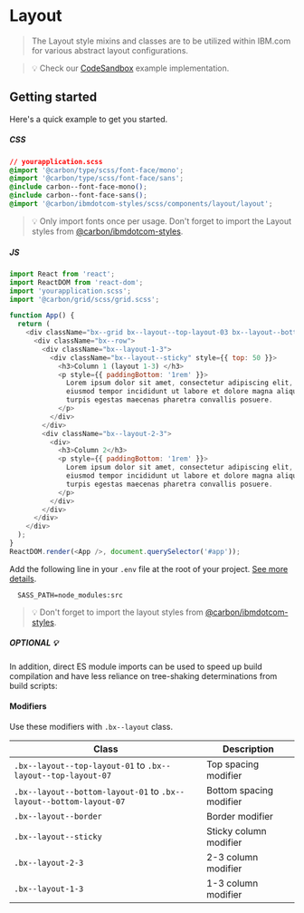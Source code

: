 
# Layout

> The Layout style mixins and classes are to be utilized within IBM.com for
> various abstract layout configurations.

> 💡 Check our
> [CodeSandbox](https://githubbox.com/carbon-design-system/carbon-for-ibm-dotcom/tree/master/packages/react/examples/codesandbox/components/Layout)
> example implementation.

## Getting started

Here's a quick example to get you started.

##### CSS

```css
// yourapplication.scss
@import '@carbon/type/scss/font-face/mono';
@import '@carbon/type/scss/font-face/sans';
@include carbon--font-face-mono();
@include carbon--font-face-sans();
@import '@carbon/ibmdotcom-styles/scss/components/layout/layout';
```

> 💡 Only import fonts once per usage. Don't forget to import the Layout styles
> from
> [@carbon/ibmdotcom-styles](https://github.com/carbon-design-system/carbon-for-ibm-dotcom/blob/master/packages/styles).

##### JS

```javascript
import React from 'react';
import ReactDOM from 'react-dom';
import 'yourapplication.scss';
import '@carbon/grid/scss/grid.scss';

function App() {
  return (
    <div className="bx--grid bx--layout--top-layout-03 bx--layout--bottom-layout-06">
      <div className="bx--row">
        <div className="bx--layout-1-3">
          <div className="bx--layout--sticky" style={{ top: 50 }}>
            <h3>Column 1 (layout 1-3) </h3>
            <p style={{ paddingBottom: '1rem' }}>
              Lorem ipsum dolor sit amet, consectetur adipiscing elit, sed do
              eiusmod tempor incididunt ut labore et dolore magna aliqua. Ac
              turpis egestas maecenas pharetra convallis posuere.
            </p>
          </div>
        </div>
        <div className="bx--layout-2-3">
          <div>
            <h3>Column 2</h3>
            <p style={{ paddingBottom: '1rem' }}>
              Lorem ipsum dolor sit amet, consectetur adipiscing elit, sed do
              eiusmod tempor incididunt ut labore et dolore magna aliqua. Ac
              turpis egestas maecenas pharetra convallis posuere.
            </p>
          </div>
        </div>
      </div>
    </div>
  );
}
ReactDOM.render(<App />, document.querySelector('#app'));
```

Add the following line in your `.env` file at the root of your project.
[See more details](https://github.com/carbon-design-system/carbon-for-ibm-dotcom/tree/master/packages/styles#usage).

```
  SASS_PATH=node_modules:src
```

> 💡 Don't forget to import the layout styles from
> [@carbon/ibmdotcom-styles](https://github.com/carbon-design-system/carbon-for-ibm-dotcom/blob/master/packages/styles).

##### OPTIONAL 💡

In addition, direct ES module imports can be used to speed up build compilation
and have less reliance on tree-shaking determinations from build scripts:

#### Modifiers

Use these modifiers with `.bx--layout` class.

| Class                                                              | Description             |
| ------------------------------------------------------------------ | ----------------------- |
| `.bx--layout--top-layout-01` to `.bx--layout--top-layout-07`       | Top spacing modifier    |
| `.bx--layout--bottom-layout-01` to `.bx--layout--bottom-layout-07` | Bottom spacing modifier |
| `.bx--layout--border`                                              | Border modifier         |
| `.bx--layout--sticky`                                              | Sticky column modifier  |
| `.bx--layout-2-3`                                                  | 2-3 column modifier     |
| `.bx--layout-1-3`                                                  | 1-3 column modifier     |
